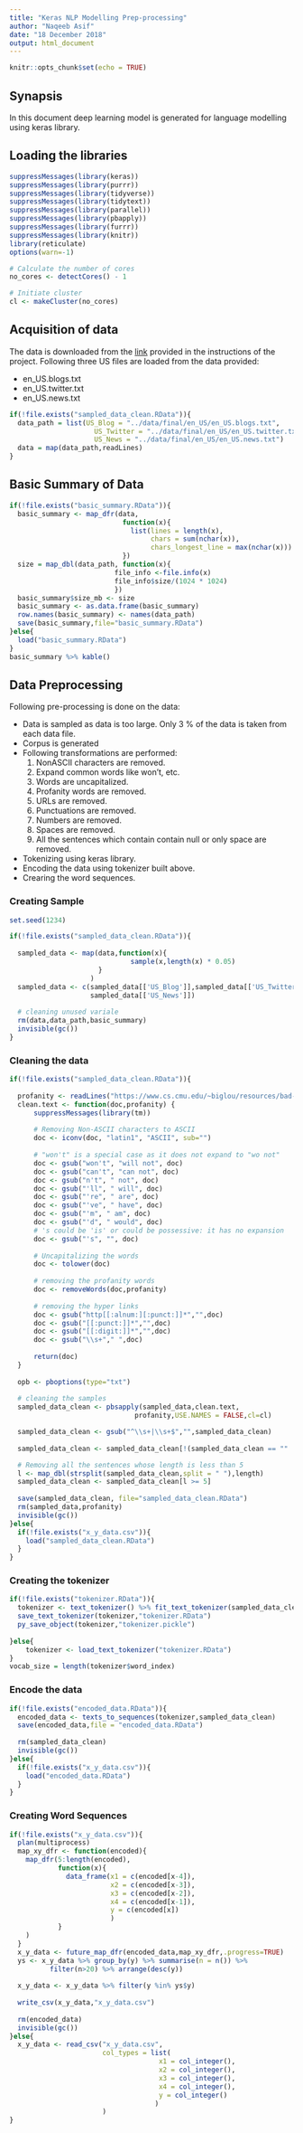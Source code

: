 ```yaml
---
title: "Keras NLP Modelling Prep-processing"
author: "Naqeeb Asif"
date: "18 December 2018"
output: html_document
---
```


```r
knitr::opts_chunk$set(echo = TRUE)
```

## Synapsis
In this document deep learning model is generated for language modelling using keras library.

## Loading the libraries

```r

suppressMessages(library(keras))
suppressMessages(library(purrr))
suppressMessages(library(tidyverse))
suppressMessages(library(tidytext))
suppressMessages(library(parallel))
suppressMessages(library(pbapply))
suppressMessages(library(furrr))
suppressMessages(library(knitr))
library(reticulate)
options(warn=-1)

# Calculate the number of cores
no_cores <- detectCores() - 1

# Initiate cluster
cl <- makeCluster(no_cores)
```

## Acquisition of data
The data is downloaded from the [link](https://d396qusza40orc.cloudfront.net/dsscapstone/dataset/Coursera-SwiftKey.zip)
provided in the instructions of the project. Following three US files are loaded
from the data provided:

* en_US.blogs.txt
* en_US.twitter.txt
* en_US.news.txt

```r
if(!file.exists("sampled_data_clean.RData")){
  data_path = list(US_Blog = "../data/final/en_US/en_US.blogs.txt",
                     US_Twitter = "../data/final/en_US/en_US.twitter.txt",
                     US_News = "../data/final/en_US/en_US.news.txt")
  data = map(data_path,readLines)
}
```

## Basic Summary of Data

```r
if(!file.exists("basic_summary.RData")){
  basic_summary <- map_dfr(data,
                            function(x){
                              list(lines = length(x),
                                   chars = sum(nchar(x)), 
                                   chars_longest_line = max(nchar(x)))
                            })
  size = map_dbl(data_path, function(x){ 
                          file_info <-file.info(x)
                          file_info$size/(1024 * 1024)
                          })
  basic_summary$size_mb <- size
  basic_summary <- as.data.frame(basic_summary)
  row.names(basic_summary) <- names(data_path)
  save(basic_summary,file="basic_summary.RData")
}else{
  load("basic_summary.RData")
}
basic_summary %>% kable()
```

## Data Preprocessing
Following pre-processing is done on the data:

* Data is sampled as data is too large. Only 3 % of the data is taken from each 
data file.
* Corpus is generated
* Following transformations are performed:
    1. NonASCII characters are removed.
    2. Expand common words like won't, etc.
    3. Words are uncapitalized.
    4. Profanity words are removed.
    5. URLs are removed.
    6. Punctuations are removed.
    7. Numbers are removed.
    8. Spaces are removed.
    9. All the sentences which contain contain null or only space are removed.
* Tokenizing using keras library.    
* Encoding the data using tokenizer built above.
* Crearing the word sequences.

### Creating Sample

```r

set.seed(1234)

if(!file.exists("sampled_data_clean.RData")){
  
  sampled_data <- map(data,function(x){
                              sample(x,length(x) * 0.05)
                      }
                    )
  sampled_data <- c(sampled_data[['US_Blog']],sampled_data[['US_Twitter']],
                    sampled_data[['US_News']])
  
  # cleaning unused variale 
  rm(data,data_path,basic_summary)
  invisible(gc())
}
```

### Cleaning the data

```r
if(!file.exists("sampled_data_clean.RData")){
  
  profanity <- readLines("https://www.cs.cmu.edu/~biglou/resources/bad-words.txt")
  clean.text <- function(doc,profanity) {
      suppressMessages(library(tm))
      
      # Removing Non-ASCII characters to ASCII
      doc <- iconv(doc, "latin1", "ASCII", sub="")
      
      # "won't" is a special case as it does not expand to "wo not"
      doc <- gsub("won't", "will not", doc)
      doc <- gsub("can't", "can not", doc)
      doc <- gsub("n't", " not", doc)
      doc <- gsub("'ll", " will", doc)
      doc <- gsub("'re", " are", doc)
      doc <- gsub("'ve", " have", doc)
      doc <- gsub("'m", " am", doc)
      doc <- gsub("'d", " would", doc)
      # 's could be 'is' or could be possessive: it has no expansion
      doc <- gsub("'s", "", doc)
      
      # Uncapitalizing the words
      doc <- tolower(doc)
  
      # removing the profanity words
      doc <- removeWords(doc,profanity)
  
      # removing the hyper links
      doc <- gsub("http[[:alnum:][:punct:]]*","",doc)
      doc <- gsub("[[:punct:]]*","",doc)
      doc <- gsub("[[:digit:]]*","",doc)
      doc <- gsub("\\s+"," ",doc)
      
      return(doc)
  }
  
  opb <- pboptions(type="txt")
  
  # cleaning the samples
  sampled_data_clean <- pbsapply(sampled_data,clean.text,
                               profanity,USE.NAMES = FALSE,cl=cl)

  sampled_data_clean <- gsub("^\\s+|\\s+$","",sampled_data_clean)
  
  sampled_data_clean <- sampled_data_clean[!(sampled_data_clean == "" | sampled_data_clean == " ")]

  # Removing all the sentences whose length is less than 5
  l <- map_dbl(strsplit(sampled_data_clean,split = " "),length)
  sampled_data_clean <- sampled_data_clean[l >= 5]
  
  save(sampled_data_clean, file="sampled_data_clean.RData")
  rm(sampled_data,profanity)
  invisible(gc())
}else{
  if(!file.exists("x_y_data.csv")){
    load("sampled_data_clean.RData")
  }
}
```

### Creating the tokenizer
```r
if(!file.exists("tokenizer.RData")){
  tokenizer <- text_tokenizer() %>% fit_text_tokenizer(sampled_data_clean)
  save_text_tokenizer(tokenizer,"tokenizer.RData")
  py_save_object(tokenizer,"tokenizer.pickle")
  
}else{
    tokenizer <- load_text_tokenizer("tokenizer.RData")
}
vocab_size = length(tokenizer$word_index)
```

### Encode the data

```r
if(!file.exists("encoded_data.RData")){
  encoded_data <- texts_to_sequences(tokenizer,sampled_data_clean)
  save(encoded_data,file = "encoded_data.RData")
  
  rm(sampled_data_clean)
  invisible(gc())
}else{
  if(!file.exists("x_y_data.csv")){
    load("encoded_data.RData")
  }
}

```

### Creating Word Sequences
```r
if(!file.exists("x_y_data.csv")){
  plan(multiprocess)
  map_xy_dfr <- function(encoded){
    map_dfr(5:length(encoded),
            function(x){
              data_frame(x1 = c(encoded[x-4]),
                         x2 = c(encoded[x-3]),
                         x3 = c(encoded[x-2]), 
                         x4 = c(encoded[x-1]),
                         y = c(encoded[x])
                         )
            }
    )
  }
  x_y_data <- future_map_dfr(encoded_data,map_xy_dfr,.progress=TRUE)
  ys <- x_y_data %>% group_by(y) %>% summarise(n = n()) %>% 
          filter(n>20) %>% arrange(desc(y))
  
  x_y_data <- x_y_data %>% filter(y %in% ys$y)
  
  write_csv(x_y_data,"x_y_data.csv")
  
  rm(encoded_data)
  invisible(gc())
}else{
  x_y_data <- read_csv("x_y_data.csv",
                       col_types = list(
                                     x1 = col_integer(),
                                     x2 = col_integer(),
                                     x3 = col_integer(),
                                     x4 = col_integer(),
                                     y = col_integer()
                                    )
                       )
}
```


